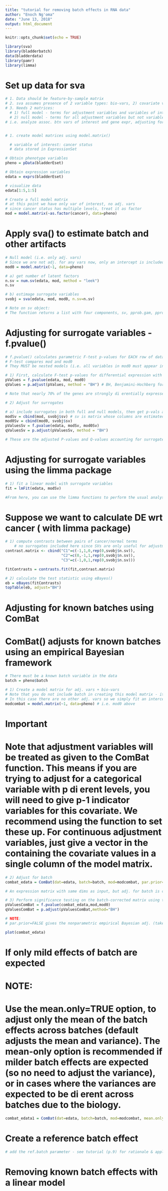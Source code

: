 ```yaml
---
title: "tutorial for removing batch effects in RNA data"
author: "Enoch Ng'oma"
date: "June 13, 2018"
output: html_document
---
```


```r
knitr::opts_chunk$set(echo = TRUE)

library(sva)
library(bladderbatch)
data(bladderdata)
library(pamr)
library(limma)
```

# Set up data for sva

```r
# 1. Data should be feature-by-sample matrix
# 2. sva assumes presence of 2 variable types: bio-vars, 2) covariate vars
# 3. Needs 2 matrices: 
  # 1) full model - terms for adjustment variables and variables of interest; 
  # 2) null model - terms for all adjustment variables but not variables of interest
# i.e. analyze assoc. btn vars of interest and gene expr, adjusting for adjustment vars


# 1. create model matrices using model.matrix()

  # variable of interest: cancer status
  # data stored in ExpressionSet

# Obtain phenotype variables 
pheno = pData(bladderEset)

# Obtain expression variables
edata = exprs(bladderEset)

# visualize data
edata[1:5,1:5]

# Create a full model matrix
# at this point we have only var of interest, no adj. vars
# since cancer status has multiple levels, treat it as factor
mod = model.matrix(~as.factor(cancer), data=pheno)
```

# Apply sva() to estimate batch and other artifacts

```r
# Null model (i.e. only adj. vars)
# Since we are not adj. for any vars now, only an intercept is included
mod0 = model.matrix(~1, data=pheno)

# a) get number of latent factors
n.sv = num.sv(edata, mod, method = "leek")
n.sv

# b) estimage surrogate variables
svobj = sva(edata, mod, mod0, n.sv=n.sv)

# Note on sv object:
# The function returns a list with four components, sv, pprob.gam, pprob.b, n.sv. sv is a matrix whose columns correspond to the estimated surrogate variables. They can be used in downstream analyses as described below. pprob.gam is the posterior probability that each gene is associated with one or more latent variables [?]. pprob.b is the posterior probability that each gene is associated with the variables of interest [?]. n.sv is the number of surrogate variables estimated by the sva.
```

# Adjusting for surrogate variables - f.pvalue()

```r
# f.pvalue() calculates parametric F-test p-values for EACH row of data matrix
# F-test compares mod and mod0
# They MUST be nested models (i.e. all variables in mod0 must appear in mod)

# 1) First, calculate F-test p-values for differential expression with respect to cancer status, without adjusting for surrogate variables, adjust them for multiple testing, and calculate the number that are significant with a Q-value less than 0.05.
pValues = f.pvalue(edata, mod, mod0)
qValues = p.adjust(pValues, method = "BH") # BH, Benjamini-Hochberg for FDR

# Note that nearly 70% of the genes are strongly di erentially expressed at an FDR of less than 5% between groups. This number seems artificially high, even for a strong phenotype like cancer

# 2) Adjust for surrogates

# a) include surrogates in both full and null models, then get p-vals and q-vals
modSv = cbind(mod, svobj$sv) # sv is matrix whose columns are estimated SVs
mod0Sv = cbind(mod0, svobj$sv)
pValuesSv = f.pvalue(edata, modSv, mod0Sv)
qValuesSv = p.adjust(pValuesSv, method = "BH")

# These are the adjusted P-values and Q-values accounting for surrogate variables.
```

# Adjusting for surrogate variables using the limma package

```r
# 1) fit a linear model with surrogate variables
fit = lmFit(edata, modSv)

#From here, you can use the limma functions to perform the usual analyses.
```

# Suppose we want to calculate DE wrt cancer ( with limma package)


```r
# 1) compute contrasts between pairs of cancer/normal terms
    # no surrogates included here since SVs are only useful for adjustment
contrast.matrix <- cbind("C1"=c(-1,1,0,rep(0,svobj$n.sv)),
                         "C2"=c(0,-1,1,rep(0,svobj$n.sv)),
                         "C3"=c(-1,0,1,rep(0,svobj$n.sv)))

fitContrasts = contrasts.fit(fit,contrast.matrix) 

# 2) calculate the test statistic using eBayes()
eb = eBayes(fitContrasts)
topTable(eb, adjust="BH")

```

# Adjusting for known batches using ComBat
# ComBat() adjusts for known batches using an empirical Bayesian framework

```r
# There must be a known batch variable in the data
batch = pheno$batch

# 1) Create a model matrix for adj. vars + bio-vars
# Note that you do not include batch in creating this model matrix - it will be included later in the ComBat function. 
# In this case there are no other adj. vars so we simply fit an intercept term.
modcombat = model.matrix(~1, data=pheno) # i.e. mod0 above
```

# Important
# Note that adjustment variables will be treated as given to the ComBat function. This means if you are trying to adjust for a categorical variable with p di erent levels, you will need to give p-1 indicator variables for this covariate. We recommend using the     function to set these up. For continuous adjustment variables, just give a vector in the containing the covariate values in a single column of the model matrix.

```r
# 2) Adjust for batch
combat_edata = ComBat(dat=edata, batch=batch, mod=modcombat, par.prior=TRUE, prior.plots=TRUE)

# An expression matrix with same dims as input, but adj. for batch is created.

# 3) Perform significance testing on the batch-corrected matrix using the model matrix and null model matrix as described before:
pValuesComBat = f.pvalue(combat_edata,mod,mod0)
qValuesComBat = p.adjust(pValuesComBat,method="BH")

# NOTE:
# par.prior=FALSE gives the nonparametric empirical Bayesian adj. (takes longer) # prior.plots=FALSE gives prior plots with black as kernel estimate of the empirical batch efect density and red as the parametric estimate.

plot(combat_edata)
```

# If only mild effects of batch are expected

# NOTE: 
# Use the mean.only=TRUE option, to adjust only the mean of the batch effects across batches (default adjusts the mean and variance). The mean-only option is recommended if milder batch effects are expected (so no need to adjust the variance), or in cases where the variances are expected to be di erent across batches due to the biology.

```r
combat_edata1 = ComBat(dat=edata, batch=batch, mod=modcombat, mean.only=TRUE, par.prior=TRUE, prior.plots=TRUE)

```

# Create a reference batch effect

```r
# add the ref.batch parameter - see tutorial (p.9) for rationale & application
```

# Removing known batch effects with a linear model












